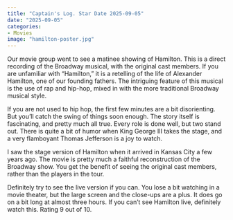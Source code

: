 ```yaml
---
title: "Captain's Log. Star Date 2025-09-05"
date: "2025-09-05"
categories:
- Movies
image: "hamilton-poster.jpg"
---
```


Our movie group went to see a matinee showing of Hamilton. This is a direct recording of the Broadway musical, with the original cast members. If you are unfamiliar with "Hamilton," it is a retelling of the life of Alexander Hamilton, one of our founding fathers. The intriguing feature of this musical is the use of rap and hip-hop, mixed in with the more traditional Broadway musical style.

If you are not used to hip hop, the first few minutes are a bit disorienting. But you'll catch the swing of things soon enough. The story itself is fascinating, and pretty much all true. Every role is done well, but two stand out. There is quite a bit of humor when King George III takes the stage, and a very flamboyant Thomas Jefferson is a joy to watch.

I saw the stage version of Hamilton when it arrived in Kansas City a few years ago. The movie is pretty much a faithful reconstruction of the Broadway show. You get the benefit of seeing the original cast members, rather than the players in the tour.

Definitely try to see the live version if you can. You lose a bit watching in a movie theater, but the large screen and the close-ups are a plus. It does go on a bit long at almost three hours. If you can't see Hamilton live, definitely watch this. Rating 9 out of 10.